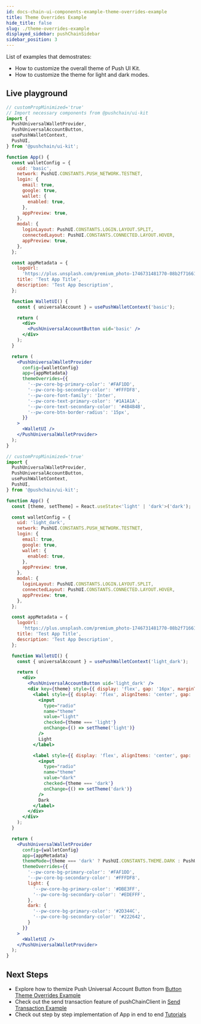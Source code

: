 ```yaml
---
id: docs-chain-ui-components-example-theme-overrides-example
title: Theme Overrides Example
hide_title: false
slug: ./theme-overrides-example
displayed_sidebar: pushChainSidebar
sidebar_position: 3
---
```


<head>
  <title>Theme Overrides Example | Examples | UI Kit | Push Chain Docs</title>
</head>


<!-- Content Start -->

List of examples that demostrates:
- How to customize the overall theme of Push UI Kit.
- How to customize the theme for light and dark modes.

## Live playground

<Tabs className="liveplaytab" groupId="theme-overrides-example">
  <TabItem value="basic" label="Basic" default>

```jsx live
// customPropMinimized='true'
// Import necessary components from @pushchain/ui-kit
import {
  PushUniversalWalletProvider,
  PushUniversalAccountButton,
  usePushWalletContext,
  PushUI,
} from '@pushchain/ui-kit';

function App() {
  const walletConfig = {
    uid: 'basic',
    network: PushUI.CONSTANTS.PUSH_NETWORK.TESTNET,
    login: {
      email: true,
      google: true,
      wallet: {
        enabled: true,
      },
      appPreview: true,
    },
    modal: {
      loginLayout: PushUI.CONSTANTS.LOGIN.LAYOUT.SPLIT,
      connectedLayout: PushUI.CONSTANTS.CONNECTED.LAYOUT.HOVER,
      appPreview: true,
    },
  };

  const appMetadata = {
    logoUrl:
      'https://plus.unsplash.com/premium_photo-1746731481770-08b2f71661d0?q=80&w=2671&auto=format&fit=crop&ixlib=rb-4.1.0&ixid=M3wxMjA3fDB8MHxwaG90by1wYWdlfHx8fGVufDB8fHx8fA%3D%3D',
    title: 'Test App Title',
    description: 'Test App Description',
  };

  function WalletUI() {
    const { universalAccount } = usePushWalletContext('basic');

    return (
      <div>
        <PushUniversalAccountButton uid='basic' />
      </div>
    );
  }

  return (
    <PushUniversalWalletProvider
      config={walletConfig}
      app={appMetadata}
      themeOverrides={{
        '--pw-core-bg-primary-color': '#FAF1DD',
        '--pw-core-bg-secondary-color': '#FFFDF8',
        '--pw-core-font-family': 'Inter',
        '--pw-core-text-primary-color': '#1A1A1A',
        '--pw-core-text-secondary-color': '#4B4B4B',
        '--pw-core-btn-border-radius': '15px',
      }}
    >
      <WalletUI />
    </PushUniversalWalletProvider>
  );
}
```
</TabItem>

<TabItem value="light_dark" label="Light / Dark">

```jsx live
// customPropMinimized='true'
import {
  PushUniversalWalletProvider,
  PushUniversalAccountButton,
  usePushWalletContext,
  PushUI,
} from '@pushchain/ui-kit';

function App() {
  const [theme, setTheme] = React.useState<'light' | 'dark'>('dark');

  const walletConfig = {
    uid: 'light_dark',
    network: PushUI.CONSTANTS.PUSH_NETWORK.TESTNET,
    login: {
      email: true,
      google: true,
      wallet: {
        enabled: true,
      },
      appPreview: true,
    },
    modal: {
      loginLayout: PushUI.CONSTANTS.LOGIN.LAYOUT.SPLIT,
      connectedLayout: PushUI.CONSTANTS.CONNECTED.LAYOUT.HOVER,
      appPreview: true,
    },
  };

  const appMetadata = {
    logoUrl:
      'https://plus.unsplash.com/premium_photo-1746731481770-08b2f71661d0?q=80&w=2671&auto=format&fit=crop&ixlib=rb-4.1.0&ixid=M3wxMjA3fDB8MHxwaG90by1wYWdlfHx8fGVufDB8fHx8fA%3D%3D',
    title: 'Test App Title',
    description: 'Test App Description',
  };

  function WalletUI() {
    const { universalAccount } = usePushWalletContext('light_dark');

    return (
      <div>
        <PushUniversalAccountButton uid='light_dark' />
        <div key={theme} style={{ display: 'flex', gap: '16px', marginTop: '8px'}}>
          <label style={{ display: 'flex', alignItems: 'center', gap: '4px' }}>
            <input
              type="radio"
              name="theme"
              value="light"
              checked={theme === 'light'}
              onChange={() => setTheme('light')}
            />
            Light
          </label>

          <label style={{ display: 'flex', alignItems: 'center', gap: '4px' }}>
            <input
              type="radio"
              name="theme"
              value="dark"
              checked={theme === 'dark'}
              onChange={() => setTheme('dark')}
            />
            Dark
          </label>
        </div>
      </div>
    );
  }

  return (
    <PushUniversalWalletProvider
      config={walletConfig}
      app={appMetadata}
      themeMode={theme === 'dark' ? PushUI.CONSTANTS.THEME.DARK : PushUI.CONSTANTS.THEME.LIGHT}
      themeOverrides={{
        '--pw-core-bg-primary-color': '#FAF1DD',
        '--pw-core-bg-secondary-color': '#FFFDF8',
        light: {
          '--pw-core-bg-primary-color': '#DBE3FF',
          '--pw-core-bg-secondary-color': '#EDEFFF',
        },
        dark: {
          '--pw-core-bg-primary-color': '#2D344C',
          '--pw-core-bg-secondary-color': '#222642',
        }
      }}
    >
      <WalletUI />
    </PushUniversalWalletProvider>
  );
}
```

</TabItem>

</Tabs>

## Next Steps
- Explore how to themize Push Universal Account Button from [Button Theme Overrides Example](/docs/chain/ui-kit/examples/button-theme-overrides-example)
- Check out the send transaction feature of pushChainClient in [Send Transaction Example](/docs/chain/ui-kit/examples/send-transaction-example)
- Check out step by step implementation of App in end to end [Tutorials](/docs/chain/tutorials)
